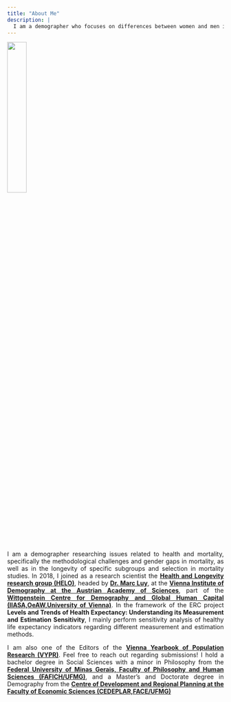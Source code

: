 ```yaml
---
title: "About Me"
description: |
  I am a demographer who focuses on differences between women and men in mortality and health; I am a math and literature enthusiast; piano and tennis player in the making. Love to swim, cook and read in my free time!
---
```



![](photo_me.jpg){ width=30% }



<style>
body {
text-align: justify}
</style>

I am a demographer researching issues related to health and mortality, specifically the methodological challenges and gender gaps in mortality, as well as in the longevity of specific subgroups and selection in mortality studies. In 2018, I joined as a research scientist the [**Health and Longevity research group (HELO)**](https://www.oeaw.ac.at/vid/research/research-groups/health-longevity), headed by [**Dr. Marc Luy**](https://www.delag.eu/), at the [**Vienna Institute of Demography at the Austrian Academy of Sciences**](https://www.oeaw.ac.at/vid), part of the [**Wittgenstein Centre for Demography and Global Human Capital (IIASA,OeAW,University of Vienna)**](http://www.wittgensteincentre.org/en/index.html). 
In the framework of the ERC project **Levels and Trends of Health Expectancy: Understanding its Measurement and Estimation Sensitivity**, I mainly perform sensitivity analysis of healthy life expectancy indicators regarding different measurement and estimation methods.

I am also one of the Editors of the [**Vienna Yearbook of Population Research (VYPR)**](https://www.oeaw.ac.at/vid/publications/serial-publications/vienna-yearbook-of-population-research). Feel free to reach out regarding submissions! 
I hold a bachelor degree in Social Sciences with a minor in Philosophy from the [**Federal University of Minas Gerais, Faculty of Philosophy and Human Sciences (FAFICH/UFMG)**](https://www.fafich.ufmg.br/), and a Master’s and Doctorate degree in Demography from the [**Centre of Development and Regional Planning at the Faculty of Economic Sciences (CEDEPLAR,FACE/UFMG)**](https://www.cedeplar.ufmg.br/)
